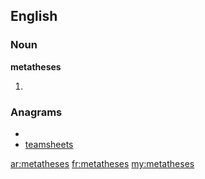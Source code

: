 ==English==

===Noun===
'''metatheses'''

# {{plural of|[[metathesis]]}}

===Anagrams===
* {{alphagram|aeeehmsstt}}
* [[teamsheets#English|teamsheets]]

[[ar:metatheses]]
[[fr:metatheses]]
[[my:metatheses]]